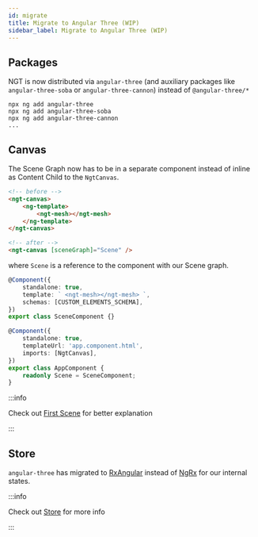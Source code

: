 ```yaml
---
id: migrate
title: Migrate to Angular Three (WIP)
sidebar_label: Migrate to Angular Three (WIP)
---
```


## Packages

NGT is now distributed via `angular-three` (and auxiliary packages like `angular-three-soba` or `angular-three-cannon`) instead of `@angular-three/*`

```shell
npx ng add angular-three
npx ng add angular-three-soba
npx ng add angular-three-cannon
...
```

## Canvas

The Scene Graph now has to be in a separate component instead of inline as Content Child to the `NgtCanvas`.

```html title="app.component.html"
<!-- before -->
<ngt-canvas>
    <ng-template>
        <ngt-mesh></ngt-mesh>
    </ng-template>
</ngt-canvas>
```

```html title="app.component.html"
<!-- after -->
<ngt-canvas [sceneGraph]="Scene" />
```

where `Scene` is a reference to the component with our Scene graph.

```ts title="app.component.ts"
@Component({
    standalone: true,
    template: ` <ngt-mesh></ngt-mesh> `,
    schemas: [CUSTOM_ELEMENTS_SCHEMA],
})
export class SceneComponent {}

@Component({
    standalone: true,
    templateUrl: 'app.component.html',
    imports: [NgtCanvas],
})
export class AppComponent {
    readonly Scene = SceneComponent;
}
```

:::info

Check out [First Scene](../getting-started/first-scene) for better explanation

:::

## Store

`angular-three` has migrated to [RxAngular](https://www.rx-angular.io/) instead of [NgRx](https://ngrx.io) for our internal states.

:::info

Check out [Store](../api/store) for more info

:::
